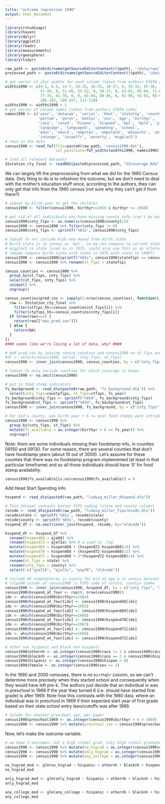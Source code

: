 ```yaml
---
title: "outcome regression 1990"
output: html_document
---
```


```r
library(rstudioapi)
library(haven)
library(dplyr)
library(ggplot2)
library(readr)
library(measurements)
library(geosphere)
library(tidyr)
```

```r
raw_path <- paste0(dirname(getSourceEditorContext()$path), '/data/raw/')
processed_path <- paste0(dirname(getSourceEditorContext()$path), '/data/processed/')

# get vector of char widths for each column (taken from authors STATA code)
widths1990 <- c(4-1, 6-5, 14-7, 24-15, 26-25, 30-27, 0, 35-32, 45-36, 
                47-46, 0, 51-49, 55-52, 0, 59-57, 0, 63-61, 66-64, 71-67, 75-72, 
                77-76, 81-78, 0, 0, 85-84, 88-86, 0, 91-90, 93-92, 95-94, 101-96, 
                106-102, 109-107, 112-110)
widths1990 <- widths1990 + 1
# get vector of column names (taken from authors STATA code)
names1990 <- c('year', 'datanum', 'serial', 'hhwt', 'statefip', 'county', 'gq', 
               'pernum', 'perwt', 'momloc', 'sex', 'age', 'birthyr', 
               'race', 'raced', 'hispan', 'hispand', 'bpl', 'bpld', 'yrimmig', 
               'language', 'languaged', 'speakeng', 'school', 
               'educ', 'educd', 'empstat', 'empstatd', 'wkswork1', 'uhrswork', 
               'incwage', 'incwelfr', 'poverty', 'migplac5')
# read in the data
census1990 <- read_fwf(file=paste0(raw_path, 'census1990.dat'), 
                       col_positions=fwf_widths(widths1990, names1990))

# load all relevant datasets
SSstation_cty_final <- readRDS(paste0(processed_path, "SScoverage.Rda"))
```
We can largely lift the preprocessing from what we did for the 1980 Census data.
Only thing to do is to refashion the outcome, but we don't need to deal with
the mother's education stuff since, according to the authors, they can only
get that info from the 1990 census (not sure why they can't get it from there?)

```r
# subset by birth year to get the children
census1990 <- filter(census1990, birthyr>=1959 & birthyr <= 1968)

# get rid of all individuals who have missing county info (can't be matched to a coverage)
census1990$cnty_fips <- as.numeric(census1990$county)/10
census1990 <- census1990 %>% filter(cnty_fips != 0)
census1990$cnty_fips <- sprintf("%03s", census1990$cnty_fips)

# Subset to not include kids who moved from birth state
# Birth state is in census as 'bpl', so we can compare to current state to see if they moved.
# migplac5 is state lived in in 1975, could also use this as an alternative to what the paper did
# (maybe compare birth state with state in 1975 with state in 1990?)
census1990 <- census1990[sprintf("%03s", census1990$statefip) == census1990$bpl,]
census1990 <- census1990 %>% rename(st_fips = statefip)
```

```r
census_counties <- census1990 %>% 
  group_by(st_fips, cnty_fips) %>%
  select(st_fips, cnty_fips) %>%
  unique() %>% 
  ungroup()

census_counties$pred_cov <- sapply(1:nrow(census_counties), function(i) {
  row <- SSstation_cty_final %>%
    filter(stfips_hh==census_counties$st_fips[i]) %>%
    filter(ctyfips_hh==census_counties$cnty_fips[i])
  if (nrow(row)==1) {
    return(row[["max_pred_cov"]])
  } else {
    return(NA)
  }
})
#### seems like we're losing a lot of data, why? ####

# Add pred_cov by joining census_counties and census1990 on st_fips and cnty_fips
#df <- select(census1990, serial, cnty_fips, st_fips)
census1990 <- inner_join(census1990, census_counties, by = c("cnty_fips", "st_fips"))

# Subset to only include counties for which coverage is known
census1990 <- na.omit(census1990)

```

```r
# put in food stamp indicators
fs_background <- read_dta(paste0(raw_path, 'fs_background.dta')) %>% 
  select(cnty_fips=countyfips, st_fips=stfips, fs_year)
fs_background$cnty_fips <- sprintf("%03d", fs_background$cnty_fips)
fs_background$st_fips <- sprintf("%02d", fs_background$st_fips)
census1990 <- inner_join(census1990, fs_background, by = c("cnty_fips", "st_fips"))

# For kid's county, was birth year + 6 >= year food stamps were introduced
census1990 <- census1990 %>% 
  group_by(cnty_fips, st_fips) %>% 
  mutate(fs_available = as.integer(birthyr + 6 >= fs_year)) %>%
  ungroup()
```

Note: there are some individuals missing their foodstamp info, in counties 09150 and 09130.
For some reason, there are several counties that don't have foodstamp years (about 10 out of 3000).
Let's assume for these counties that there was no foodstamp program implemented (at least in that particular timeframe)
and so all those individuals should have '0' for food stamp availability.

```r
census1990$fs_available[is.na(census1990$fs_available)] = 0
```

Add Head Start Spending info

```r
hsspend <- read_dta(paste0(raw_path, "ludwig_miller_HSspend.dta"))

# This dataset contains better FIPS coding (state and county column)
recode <- read_dta(paste0(raw_path, "ludwig_miller_fipsrecode.dta"))
recode$state <- sprintf('%02s', recode$state)
recode$county <- sprintf('%03s', recode$county)
hsspend_df <- na.omit(inner_join(hsspend, recode, by="oldcode"))

hsspend_df <- hsspend_df %>%
  rename(hsspend68 = qje68) %>%
  rename(hsspend72 = qje72a) %>% # a used in .log
  mutate(hsspend69 = hsspend68 + (hsspend72-hsspend68)/4) %>%
  mutate(hsspend70 = hsspend68 + (hsspend72-hsspend68)/2) %>%
  mutate(hsspend71 = hsspend68 + 3*(hsspend72-hsspend68)/4) %>%
  rename(st_fips = state) %>%
  rename(cnty_fips = county) %>%
  select(-c("qje72b", "qje72c", "pop70", "oldcode"))

# Include HS expenditures in county for kid at age 4 in census dataset
# cfips90 column of census1990 is FIPS code of <state, county> combo
census1990 <- inner_join(census1990, hsspend_df, by = c("cnty_fips", "st_fips"))
census1990$hsspend_at_four <- rep(0, nrow(census1990))
idx <- which(census1990$birthyr==1964)
census1990$hsspend_at_four[idx] <- census1990$hsspend68[idx]
idx <- which(census1990$birthyr==1965)
census1990$hsspend_at_four[idx] <- census1990$hsspend69[idx]
idx <- which(census1990$birthyr==1966)
census1990$hsspend_at_four[idx] <- census1990$hsspend70[idx]
idx <- which(census1990$birthyr==1967)
census1990$hsspend_at_four[idx] <- census1990$hsspend71[idx]
idx <- which(census1990$birthyr==1968)
census1990$hsspend_at_four[idx] <- census1990$hsspend72[idx]
```

```r
# other non hispanic and black non hispanic
census1990$othernh <- as.integer(census1990$race != 1 & census1990$race != 0 & census1990$hispan == 0)
census1990$blacknh <- as.integer(census1990$race == 2 & census1990$hispan == 0)
census1990$hispanic <- as.integer(census1990$hispan > 0)
census1990$female <- as.integer(census1990$sex == 2)
```

In the 1990 and 2000 censuses, there is no `birthqtr` column, so we can't determine
more precisely when they started school and consequently when they would have left pre-k.
The authors just decide that an individual is was in preschool in 1969 if the year
they turned 6 (i.e. should have started first grade) is after 1969. Note how this
contrasts with the 1980 data, where an individual was in preschool in 1969 if their
expected start year of first grade based on their state school entry laws/cutoffs
was after 1969. 

```r
# Column for whether preschool age, per paper
census1990$preschool1969 <- as.integer(census1990$birthyr + 6 > 1969)
census1990 <- census1990 %>% mutate(preschool_cov = census1990$preschool1969*census1990$pred_cov)
```

Now, let's make the outcome variable.

```r
# we have 3 outcomes: not a high school grad, only high school graduate, and attending any college
census1990 <- census1990 %>% mutate(no_hsgrad = as.integer(census1990$educd < '062'))
census1990 <- census1990 %>% mutate(only_hsgrad = as.integer(census1990$educd == '062'))
census1990 <- census1990 %>% mutate(any_college = as.integer(census1990$educd > '062'))
```

```r
no_hsgrad_mod <- glm(no_hsgrad ~ hispanic + othernh + blacknh + hsspend_at_four + fs_available + female + preschool_cov, family = 'binomial',data = census1990)
no_hsgrad_mod
```
```r
only_hsgrad_mod <- glm(only_hsgrad ~ hispanic + othernh + blacknh + hsspend_at_four + fs_available + female + preschool_cov, family = 'binomial',data = census1990)
only_hsgrad_mod
```

```r
any_college_mod <- glm(any_college ~ hispanic + othernh + blacknh + hsspend_at_four + fs_available + female + preschool_cov, family = 'binomial',data = census1990)
any_college_mod
```



